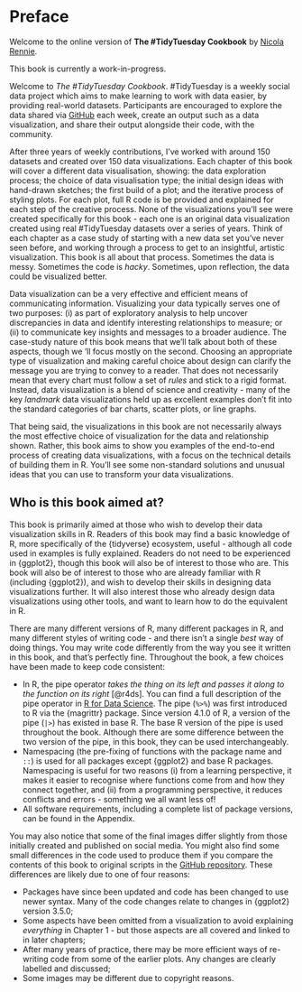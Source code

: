 # Preface {.unnumbered}

::: {.content-visible when-format="html"}

::: {.callout-note icon=false appearance="simple"}

Welcome to the online version of **The #TidyTuesday Cookbook** by [Nicola Rennie](https://nrennie.rbind.io/).

This book is currently a work-in-progress.

:::

:::

Welcome to *The #TidyTuesday Cookbook*. \#TidyTuesday is a weekly social data project which aims to make learning to work with data easier, by providing real-world datasets. Participants are encouraged to explore the data shared via [GitHub](https://github.com/rfordatascience/tidytuesday) each week, create an output such as a data visualization, and share their output alongside their code, with the community. 

After three years of weekly contributions, I've worked with around 150 datasets and created over 150 data visualizations. Each chapter of this book will cover a different data visualisation, showing: the data exploration process; the choice of data visualisation type; the initial design ideas with hand-drawn sketches; the first build of a plot; and the iterative process of styling plots. For each plot, full R code is be provided and explained for each step of the creative process. None of the visualizations you'll see were created specifically for this book - each one is an original data visualization created using real \#TidyTuesday datasets over a series of years. Think of each chapter as a case study of starting with a new data set you've never seen before, and working through a process to get to an insightful, artistic visualization. This book is all about that process. Sometimes the data is messy. Sometimes the code is *hacky*. Sometimes, upon reflection, the data could be visualized better. 

Data visualization can be a very effective and efficient means of communicating information. Visualizing your data typically serves one of two purposes: (i) as part of exploratory analysis to help uncover discrepancies in data and identify interesting relationships to measure; or (ii) to communicate key insights and messages to a broader audience. The case-study nature of this book means that we'll talk about both of these aspects, though we 'll focus mostly on the second. Choosing an appropriate type of visualization and making careful choice about design can clarify the message you are trying to convey to a reader. That does not necessarily mean that every chart must follow a set of *rules* and stick to a rigid format. Instead, data visualization is a blend of science and creativity - many of the key *landmark* data visualizations held up as excellent examples don't fit into the standard categories of bar charts, scatter plots, or line graphs. 

That being said, the visualizations in this book are not necessarily always the most effective choice of visualization for the data and relationship shown. Rather, this book aims to show you examples of the end-to-end process of creating data visualizations, with a focus on the technical details of building them in R. You'll see some non-standard solutions and unusual ideas that you can use to transform your data visualizations.

## Who is this book aimed at? {.unnumbered}

This book is primarily aimed at those who wish to develop their data visualization skills in R. Readers of this book may find a basic knowledge of R, more specifically of the {tidyverse} ecosystem, useful - although all code used in examples is fully explained. Readers do not need to be experienced in {ggplot2}, though this book will also be of interest to those who are. This book will also be of interest to those who are already familiar with R (including {ggplot2}), and wish to develop their skills in designing data visualizations further. It will also interest those who already design data visualizations using other tools, and want to learn how to do the equivalent in R.

There are many different versions of R, many different packages in R, and many different styles of writing code - and there isn't a single *best* way of doing things. You may write code differently from the way you see it written in this book, and that's perfectly fine. Throughout the book, a few choices have been made to keep code consistent:

* In R, the pipe operator *takes the thing on its left and passes it along to the function on its right* [@r4ds]. You can find a full description of the pipe operator in [R for Data Science](https://r4ds.hadley.nz/data-transform#sec-the-pipe). The pipe\index{pipe} (`%>%`) was first introduced to R via the {magrittr}\index{magrittr} package. Since version 4.1.0 of R, a version of the pipe (`|>`) has existed in base R. The base R version of the pipe is used throughout the book. Although there are some difference between the two version of the pipe, in this book, they can be used interchangeably. 
* Namespacing\index{namespacing} (the pre-fixing of functions with the package name and `::`) is used for all packages except {ggplot2} and base R packages. Namespacing is useful for two reasons (i) from a learning perspective, it makes it easier to recognise where functions come from and how they connect together, and (ii) from a programming perspective, it reduces conflicts and errors - something we all want less of!
* All software requirements, including a complete list of package versions, can be found in the Appendix.

You may also notice that some of the final images differ slightly from those initially created and published on social media. You might also find some small differences in the code used to produce them if you compare the contents of this book to original scripts in the [GitHub repository](https://github.com/nrennie/tidytuesday). These differences are likely due to one of four reasons: 

* Packages have since been updated and code has been changed to use newer syntax. Many of the code changes relate to changes in {ggplot2} version 3.5.0;
* Some aspects have been omitted from a visualization to avoid explaining *everything* in Chapter 1 - but those aspects are all covered and linked to in later chapters;
* After many years of practice, there may be more efficient ways of re-writing code from some of the earlier plots. Any changes are clearly labelled and discussed;
* Some images may be different due to copyright reasons.

